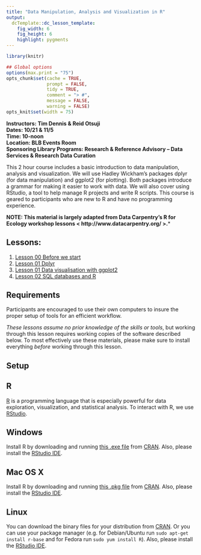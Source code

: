 ```yaml
---
title: "Data Manipulation, Analysis and Visualization in R"
output:
  dcTemplate::dc_lesson_template:
    fig_width: 6
    fig_height: 6
    highlight: pygments
---
```



```r
library(knitr)

## Global options
options(max.print = "75")
opts_chunk$set(cache = TRUE,
               prompt = FALSE,
               tidy = TRUE,
               comment = "> #",
               message = FALSE,
               warning = FALSE)
opts_knit$set(width = 75)
```


**Instructors:  Tim Dennis & Reid Otsuji**  
**Dates:  10/21 & 11/5**  
**Time: 10-noon**   
**Location:  BLB Events Room**   
**Sponsoring Library Programs: Research & Reference Advisory -- Data Services & Research Data Curation**  

This 2 hour course includes a basic introduction to  data manipulation, analysis and visualization.  We will use Hadley Wickham's packages dplyr (for data manipulation) and ggplot2 (for plotting).  Both packages introduce a grammar for making it easier to work with data.  We will also cover using RStudio, a tool to help manage R projects and write R scripts.  This course is geared to participants who are new to R and have no programming experience.  

**NOTE: This material is largely adapted from Data Carpentry's R for Ecology workshop lessons < http://www.datacarpentry.org/ >.***

## Lessons:

1. [Lesson 00 Before we start](00-before-we-start.html)
2. [Lesson 01 Dplyr](01-dplyr.html)
2. [Lesson 01 Data visualisation with ggplot2](01-intro-to-R.html)
3. [Lesson 02 SQL databases and R](02-starting-with-data.html)

## Requirements

Participants are encouraged to use their own computers to insure the proper setup of tools for an efficient workflow.

*These lessons assume no prior knowledge of the skills or tools*, but working through this lesson requires working copies of the software described below.  To most effectively use these materials, please make sure to install everything *before* working through this lesson.

## Setup

## R

[R](http://www.r-project.org) is a programming language that is especially powerful for data exploration, visualization, and statistical analysis. To interact with R, we use [RStudio](http://www.rstudio.com/).

## Windows {#r-windows}

Install R by downloading and running [this .exe file](http://cran.r-project.org/bin/windows/base/release.htm) from [CRAN](http://cran.r-project.org/index.html). Also, please install the [RStudio IDE](http://www.rstudio.com/ide/download/desktop).

## Mac OS X {#r-macosx}

Install R by downloading and running [this .pkg file](http://cran.r-project.org/bin/macosx/R-latest.pkg) from
[CRAN](http://cran.r-project.org/index.html). Also, please install the [RStudio IDE](http://www.rstudio.com/ide/download/desktop).


## Linux {#r-linux}

You can download the binary files for your distribution from [CRAN](http://cran.r-project.org/index.html). Or you can use your package manager (e.g. for Debian/Ubuntu run `sudo apt-get install r-base` and for Fedora run `sudo yum install R`). Also, please install the [RStudio IDE](http://www.rstudio.com/ide/download/desktop).


